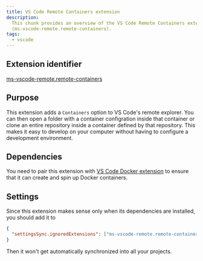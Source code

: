 ```yaml
---
title: VS Code Remote Containers extension
description:
  This chunk provides an overview of the VS Code Remote Containers extension
  (ms-vscode-remote.remote-containers).
tags:
  - vscode
---
```


## Extension identifier

[ms-vscode-remote.remote-containers](https://marketplace.visualstudio.com/items?itemName=ms-vscode-remote.remote-containers)

## Purpose

This extension adds a `Containers` option to VS Code's remote explorer. You can
then open a folder with a container configration inside that container or clone
an entire repository inside a container defined by that repository. This makes
it easy to develop on your computer without having to configure a development
environment.

## Dependencies

You need to pair this extension with
[VS Code Docker extension](/chunks/vs-code-remote-containers-extension/) to
ensure that it can create and spin up Docker containers.

## Settings

Since this extension makes sense only when its dependencies are installed, you
should add it to

```json
{
  "settingsSync.ignoredExtensions": ["ms-vscode-remote.remote-containers"]
}
```

Then it won't get automatically synchronized into all your projects.
